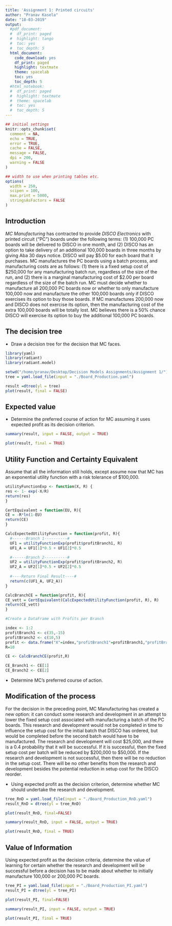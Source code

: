 ```yaml
---
title: 'Assignment 1: Printed circuits'
author: "Pranav Kasela"
date: "18-03-2019"
output: 
  #pdf_document: 
  #  df_print: paged
  #  highlight: tango 
  #  toc: yes
  #  toc_depth: 5
  html_document:
    code_download: yes
    df_print: paged
    highlight: textmate
    theme: spacelab
    toc: yes
    toc_depth: 5
  #html_notebook:
  #  df_print: paged
  #  highlight: textmate
  #  theme: spacelab
  #  toc: yes
  #  toc_depth: 5
---
```


```r
## initial settings
knitr::opts_chunk$set(
  comment = NA,
  echo = TRUE,
  error = TRUE,
  cache = FALSE,
  message = FALSE,
  dpi = 200,
  warning = FALSE
)

## width to use when printing tables etc.
options(
  width = 250,
  scipen = 100,
  max.print = 5000,
  stringsAsFactors = FALSE
)
```

<style>
.table {
  width: auto;
}
ul, ol {
  padding-left: 18px;
}
pre, code, pre code {
  overflow: auto;
  white-space: pre;
  word-wrap: normal;
  background-color: #ffffff;
}
</style>

## Introduction
*MC Manufacturing* has contracted to provide *DISCO Electronics* with printed circuit ("PC") boards under
the following terms: (1) 100,000 PC boards will be delivered to DISCO in one month, and (2) DISCO has an
option to take delivery of an additional 100,000 boards in three months by giving Aba 30 days notice. DISCO
will pay $5.00 for each board that it purchases. MC manufactures the PC boards using a batch process, and
manufacturing costs are as follows: (1) there is a fixed setup cost of $250,000 for any manufacturing batch
run, regardless of the size of the run, and (2) there is a marginal  manufacturing cost of $2.00 per board
regardless of the size of the batch run. MC must decide whether to manufacture all 200,000 PC boards now or
whether to only manufacture 100,000 now and manufacture the other 100,000 boards only if DISCO exercises its
option to buy those boards. If MC manufactures 200,000 now and DISCO does not exercise its option, then the
manufacturing cost of the extra 100,000 boards will be totally lost. MC believes there is a 50% chance DISCO
will exercise its option to buy the additional 100,000 PC boards.

## The decision tree

-  Draw a decision tree for the decision that MC faces.

```r
library(yaml)
library(radiant)
library(radiant.model)
```

```r
setwd("/home/pranav/Desktop/Decision Models Assignments/Assignment 1/")
tree = yaml.load_file(input = "./Board_Production.yaml")

result =dtree(yl = tree)
plot(result, final = FALSE)
```


## Expected value
-  Determine the preferred course of action for MC assuming it uses expected profit as its decision criterion.

```r
summary(result, input = FALSE, output = TRUE)

plot(result, final = TRUE)
```

## Utility Function and Certainty Equivalent

Assume that all the information still holds, except assume now that MC has an exponential utility function with a risk tolerance of $100,000.

```r
utilityFunctionExp <- function(X, R) {
res <- 1- exp(-X/R)
return(res)
}

CertEquivalent = function(EU, R){
CE = -R*ln(1-EU)
return(CE)
}

CalcExpectedUtilityFunction = function(profit, R){
  #------Branch 1----------#
  UF1 = utilityFunctionExp(profit$profitBranch1, R)
  UF1_A = UF1[1]*0.5 + UF1[2]*0.5

  #------Branch 2----------#
  UF2 = utilityFunctionExp(profit$profitBranch2, R)
  UF2_A = UF2[1]*0.5 + UF2[2]*0.5
  
  #----Return Final Result----#
  return(c(UF1_A, UF2_A))
}

CalcBranchCE = function(profit, R){
CE_vett = CertEquivalent(CalcExpectedUtilityFunction(profit, R), R)
return(CE_vett)
}

#Create a DataFrame with Profits per Branch

index <- 1:2
profitBranch1 <- c(35,-15)
profitBranch2 <- c(10,5)
profit <- data.frame("X"=index,"profitBranch1"=profitBranch1,"profitBranch2"=profitBranch2)
R=10

CE <- CalcBranchCE(profit,R)

CE_Branch1 <- CE[1]
CE_Branch2 <- CE[2]
```
- Determine MC's preferred course of action.

## Modification of the process

For the decision in the preceding point, MC Manufacturing has created a new option: it can conduct some research and development in an attempt to lower the fixed setup cost associated with manufacturing a batch of the PC boards. This research and development would not be completed in time to influence the setup cost for the initial batch that DISCO has ordered, but would be completed before the second batch would have to be manufactured. The research and development will cost $25,000, and there is a 0.4 probability that it will be successful. If it is successful, then the fixed setup cost per batch will be reduced by $200,000 to $50,000. If the research and development is not successful, then there will be no reduction in the setup cost. There will be no other benefits from the research and development besides the potential reduction in setup cost for the DISCO reorder.

- Using expected profit as the decision criterion, determine whether MC should undertake the research and development.

```r
tree_RnD = yaml.load_file(input = "./Board_Production_RnD.yaml")
result_RnD = dtree(yl = tree_RnD)

plot(result_RnD, final=FALSE)

summary(result_RnD, input = FALSE, output = TRUE)

plot(result_RnD, final = TRUE)
```

## Value of Information

Using expected profit as the decision criteria, determine the value of learning for certain whether the research and development will be successful before a decision has to be made about whether to initially manufacture 100,000 or 200,000 PC boards.

```r
tree_PI = yaml.load_file(input = "./Board_Production_PI.yaml")
result_PI = dtree(yl = tree_PI)

plot(result_PI, final=FALSE)

summary(result_PI, input = FALSE, output = TRUE)

plot(result_PI, final = TRUE)
```


